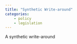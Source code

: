 ```yaml
---
title: "Synthetic Write-around"
categories:
    - policy
    - legislation
---
```


A synthetic write-around